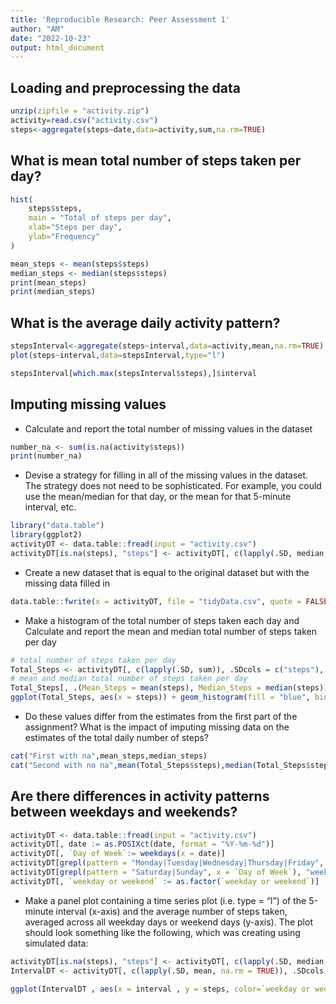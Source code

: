 ```yaml
---
title: 'Reproducible Research: Peer Assessment 1'
author: "AM"
date: "2022-10-23"
output: html_document
---
```



## Loading and preprocessing the data
```r
unzip(zipfile = "activity.zip")
activity=read.csv("activity.csv")
steps<-aggregate(steps~date,data=activity,sum,na.rm=TRUE)
```

## What is mean total number of steps taken per day?
```r
hist(
    steps$steps, 
    main = "Total of steps per day", 
    xlab="Steps per day", 
    ylab="Frequency"
)
```
```r
mean_steps <- mean(steps$steps)
median_steps <- median(steps$steps)
print(mean_steps)
print(median_steps)
```

## What is the average daily activity pattern?
```r
stepsInterval<-aggregate(steps~interval,data=activity,mean,na.rm=TRUE)
plot(steps~interval,data=stepsInterval,type="l")
```
```r
stepsInterval[which.max(stepsInterval$steps),]$interval
```

## Imputing missing values
* Calculate and report the total number of missing values in the dataset 
```r
number_na <- sum(is.na(activity$steps))
print(number_na)
```
* Devise a strategy for filling in all of the missing values in the dataset. The strategy does not need to be sophisticated. For example, you could use the mean/median for that day, or the mean for that 5-minute interval, etc.
```r
library("data.table")
library(ggplot2)
activityDT <- data.table::fread(input = "activity.csv")
activityDT[is.na(steps), "steps"] <- activityDT[, c(lapply(.SD, median, na.rm = TRUE)), .SDcols = c("steps")]
```

* Create a new dataset that is equal to the original dataset but with the missing data filled in
```r
data.table::fwrite(x = activityDT, file = "tidyData.csv", quote = FALSE)
```

* Make a histogram of the total number of steps taken each day and Calculate and report the mean and median total number of steps taken per day
```r
# total number of steps taken per day
Total_Steps <- activityDT[, c(lapply(.SD, sum)), .SDcols = c("steps"), by = .(date)] 
# mean and median total number of steps taken per day
Total_Steps[, .(Mean_Steps = mean(steps), Median_Steps = median(steps))]
ggplot(Total_Steps, aes(x = steps)) + geom_histogram(fill = "blue", binwidth = 1000) + labs(title = "Daily Steps", x = "Steps", y = "Frequency")
```

* Do these values differ from the estimates from the first part of the assignment? What is the impact of imputing missing data on the estimates of the total daily number of steps?
```r
cat("First with na",mean_steps,median_steps)
cat("Second with no na",mean(Total_Steps$steps),median(Total_Steps$steps))
```
## Are there differences in activity patterns between weekdays and weekends?
```r
activityDT <- data.table::fread(input = "activity.csv")
activityDT[, date := as.POSIXct(date, format = "%Y-%m-%d")]
activityDT[, `Day of Week`:= weekdays(x = date)]
activityDT[grepl(pattern = "Monday|Tuesday|Wednesday|Thursday|Friday", x = `Day of Week`), "weekday or weekend"] <- "weekday"
activityDT[grepl(pattern = "Saturday|Sunday", x = `Day of Week`), "weekday or weekend"] <- "weekend"
activityDT[, `weekday or weekend` := as.factor(`weekday or weekend`)]
```
* Make a panel plot containing a time series plot (i.e. type = "l") of the 5-minute interval (x-axis) and the average number of steps taken, averaged across all weekday days or weekend days (y-axis). The plot should look something like the following, which was creating using simulated data:
```r
activityDT[is.na(steps), "steps"] <- activityDT[, c(lapply(.SD, median, na.rm = TRUE)), .SDcols = c("steps")]
IntervalDT <- activityDT[, c(lapply(.SD, mean, na.rm = TRUE)), .SDcols = c("steps"), by = .(interval, `weekday or weekend`)] 

ggplot(IntervalDT , aes(x = interval , y = steps, color=`weekday or weekend`)) + geom_line() + labs(title = "Average steps per Type", x = "Interval", y = "No. of Steps") + facet_wrap(~`weekday or weekend` , ncol = 1, nrow=2)
```
